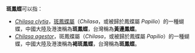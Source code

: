 '''斑鳳蝶'''可以指：
* ''[[Chilasa_clytia|Chilasa clytia]]''，[[斑鳳蝶屬|斑鳳蝶屬]]（''Chilasa''，或被歸於鳳蝶屬 ''Papilio''）的一種蝴蝶，中國大陸及港澳稱為'''斑鳳蝶'''，台灣稱為'''黃邊鳳蝶'''。
* ''[[Chilasa_agestor|Chilasa agestor]]''，斑鳳蝶屬（''Chilasa''，或被歸於鳳蝶屬 ''Papilio''）的一種蝴蝶，中國大陸及港澳稱為'''褐斑鳳蝶'''，台灣稱為'''斑鳳蝶'''。

{{disambig|Cat=三字物種消歧義}}